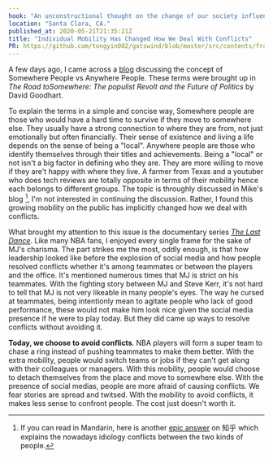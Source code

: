 ```yaml
---
hook: "An unconstructional thought on the change of our society influenced by individual mobility."
location: "Santa Clara, CA."
published_at: 2020-05-21T21:35:21Z
title: "Individual Mobility Has Changed How We Deal With Conflicts"
PR: https://github.com/tongyin002/gatswind/blob/master/src/contents/fragments/transition-by-mobility.mdx
---
```


A few days ago, I came across a [blog](https://mikefrost.net/people-somewhere-vs-people-anywhere/)
discussing the concept of Somewhere People vs Anywhere People. These terms were brought up in
_The Road toSomewhere: The populist Revolt and the Future of Politics_ by David Goodhart.

To explain the terms in a simple and concise way, Somewhere people are those who would have a hard time to
survive if they move to somewhere else. They usually have a strong connection to where they are from, not
just emotionally but often financially. Their sense of existence and living a life depends on the sense of
being a "local". Anywhere people are those who identify themselves through their titles and achievements.
Being a "local" or not isn't a big factor in defining who they are. They are more willing to move if they are't happy
with where they live. A farmer from Texas and a youtuber who does tech reviews are totally opposite in terms
of their mobility hence each belongs to different groups. The topic is throughly discussed in Mike's blog [^1],
I'm not interested in continuing the discussion. Rather, I found this growing mobility on the public has
implicitly changed how we deal with conflicts.

What brought my attention to this issue is the documentary series [_The Last Dance_](<https://en.wikipedia.org/wiki/The_Last_Dance_(TV_series)>).
Like many NBA fans, I enjoyed every single frame for the sake of MJ's charisma. The part strikes me the most, oddly enough,
is that how leadership looked like before the explosion of social media and how people resolved conflicts whether
it's among teammates or between the players and the office. It's mentioned numerous times that MJ is strict on
his teammates. With the fighting story between MJ and Steve Kerr, it's not hard to tell that MJ is not very likeable in
many people's eyes. The way he cursed at teammates, being intentionly mean to agitate people who lack of good performance,
these would not make him look nice given the social media presence if he were to play today. But they did came up
ways to resolve conflicts without avoiding it.

**Today, we choose to avoid conflicts**. NBA players will form a super team to chase a ring instead of
pushing teammates to make them better. With the extra mobility, people would switch teams or jobs if they
can't get along with their colleagues or managers. With this mobility, people would choose to detach themselves
from the place and move to somewhere else. With the presence of social medias, people are more afraid of causing
conflicts. We fear stories are spread and twitsed. With the mobility to avoid conflicts, it makes less sense to
confront people. The cost just doesn't worth it.

[^1]: If you can read in Mandarin, here is another [epic answer](https://zhuanlan.zhihu.com/p/138107598) on 知乎 which explains the nowadays idiology conflicts between the two kinds of people.
